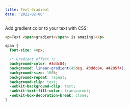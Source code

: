 ```yaml
---
title: Text Gradient
date: "2021-02-06"
---
```


Add gradient color to your text with CSS:

```html title="text-gradient.html"
<p>Text <span>gradient</span> is amazing!</p>
```

```css title="text-gradient.css"
span {
  font-size: 40px;

  /* Gradient effect */
  background-color: #3ddc84;
  background: linear-gradient(45deg, #3ddc84, #4285f4);
  background-size: 100%;
  background-repeat: repeat;
  background-clip: text;
  -webkit-background-clip: text;
  -webkit-text-fill-color: transparent;
  -webkit-box-decoration-break: clone;
}
```
